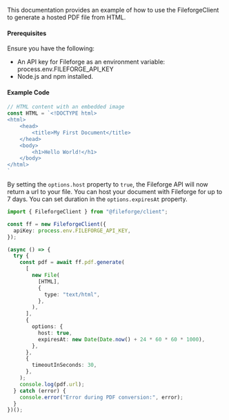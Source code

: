 This documentation provides an example of how to use the FileforgeClient to generate a hosted PDF file from HTML.

#### Prerequisites

Ensure you have the following:

- An API key for Fileforge as an environment variable: process.env.FILEFORGE_API_KEY
- Node.js and npm installed.

#### Example Code

```typescript
// HTML content with an embedded image
const HTML = `<!DOCTYPE html>
<html>
    <head>
        <title>My First Document</title>
    </head>
    <body>
        <h1>Hello World!</h1>
    </body>
</html>
`
```

By setting the `options.host` property to `true`, the Fileforge API will now return a url to your file. 
You can host your document with Fileforge for up to 7 days. You can set duration in the `options.expiresAt` property.

```typescript
import { FileforgeClient } from "@fileforge/client";

const ff = new FileforgeClient({
  apiKey: process.env.FILEFORGE_API_KEY,
});

(async () => {
  try {
    const pdf = await ff.pdf.generate(
      [
        new File(
          [HTML],
          {
            type: "text/html",
          },
        ),
      ],
      {
        options: {
          host: true,
          expiresAt: new Date(Date.now() + 24 * 60 * 60 * 1000),
        },
      },
      {
        timeoutInSeconds: 30,
      },
    );
    console.log(pdf.url);
  } catch (error) {
    console.error("Error during PDF conversion:", error);
  }
})();
```